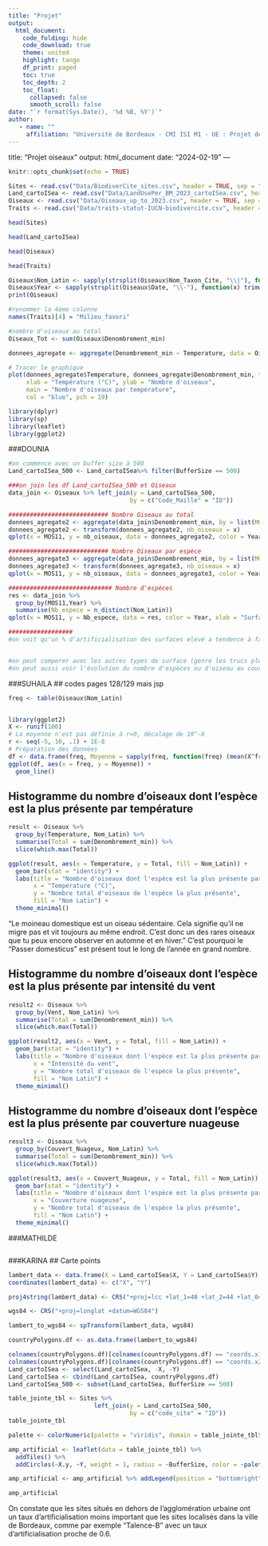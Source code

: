 ```yaml
---
title: "Projet"
output: 
  html_document:
    code_folding: hide
    code_download: true
    theme: united
    highlight: tango
    df_print: paged
    toc: true
    toc_depth: 2
    toc_float:
      collapsed: false
      smooth_scroll: false
date: "`r format(Sys.Date(), '%d %B, %Y')`"
author:
   - name: ""
     affiliation: "Université de Bordeaux - CMI ISI M1 - UE : Projet de statistique pour données environnementales 2024"
---
```

title: "Projet oiseaux"
output: html_document
date: "2024-02-19"
---

```r
knitr::opts_chunk$set(echo = TRUE)
```

```r
Sites <- read.csv("Data/BiodiverCite_sites.csv", header = TRUE, sep = ";")
Land_cartoISea <- read.csv("Data/LandUsePer_BM_2023_cartoISea.csv", header = TRUE)
Oiseaux <- read.csv("Data/Oiseaux_up_to_2023.csv", header = TRUE, sep = "\t")
Traits <- read.csv("Data/traits-statut-IUCN-biodivercite.csv", header = TRUE, sep = ",")
```

```r
head(Sites)
```

```r
head(Land_cartoISea)
```

```r
head(Oiseaux)
```
```r
head(Traits)
```



```r
Oiseaux$Nom_Latin <- sapply(strsplit(Oiseaux$Nom_Taxon_Cite, "\\|"), function(x) trimws(x[1]))
Oiseaux$Year <- sapply(strsplit(Oiseaux$Date, "\\-"), function(x) trimws(x[1]))
print(Oiseaux)
```

```r
#renommer la 4éme colonne
names(Traits)[4] = "Milieu_favori"
```


```r
#nombre d'oiseaux au total
Oiseaux_Tot <- sum(Oiseaux$Denombrement_min)
```

```r
donnees_agregate <- aggregate(Denombrement_min ~ Temperature, data = Oiseaux, FUN = sum)

# Tracer le graphique
plot(donnees_agregate$Temperature, donnees_agregate$Denombrement_min, type = "b", 
     xlab = "Température (°C)", ylab = "Nombre d'oiseaux",
     main = "Nombre d'oiseaux par température",
     col = "blue", pch = 19)

```


```r
library(dplyr)
library(sp)
library(leaflet)
library(ggplot2)
```

###DOUNIA
```r
#on commence avec un buffer size à 500
Land_cartoISea_500 <- Land_cartoISea%>% filter(BufferSize == 500)

###on join les df Land_cartoISea_500 et Oiseaux 
data_join <- Oiseaux %>% left_join(y = Land_cartoISea_500, 
                                  by = c("Code_Maille" = "ID"))

############################ Nombre Oiseaux au total
donnees_agregate2 <- aggregate(data_join$Denombrement_min, by = list(MOS11 = data_join$MOS11,Year = data_join$Year), FUN = sum)
donnees_agregate2 <- transform(donnees_agregate2, nb_oiseaux = x)
qplot(x = MOS11, y = nb_oiseaux, data = donnees_agregate2, color = Year, xlab = "Surfaces artificialisées en % (MOS11)", ylab = "Nombre d'oiseaux", main = "Nombre d'oiseaux en fonction du pourcentage d'artificialisation") + geom_smooth(method = "auto", se = TRUE, color = "black") 

############################ Nombre Oiseaux par espèce
donnees_agregate3 <- aggregate(data_join$Denombrement_min, by = list(MOS11 = data_join$MOS11,Year = data_join$Year, Nom_Latin = data_join$Nom_Latin), FUN = sum)
donnees_agregate3 <- transform(donnees_agregate3, nb_oiseaux = x)
qplot(x = MOS11, y = nb_oiseaux, data = donnees_agregate3, color = Year, xlab = "Surfaces artificialisées en % (MOS11)", ylab = "Nombre d'oiseaux", main = "Nombre d'oiseaux par espèces en fonction du pourcentage d'artificialisation") + geom_smooth(method = "auto", se = TRUE, color = "black") 

############################# Nombre d'espèces 
res <- data_join %>%
  group_by(MOS11,Year) %>%
  summarise(Nb_espece = n_distinct(Nom_Latin))
qplot(x = MOS11, y = Nb_espece, data = res, color = Year, xlab = "Surfaces artificialisées en % (MOS11)", ylab = "Nombre d'espèces", main = "Nombre d'espèces différentes en fonction du pourcentage d'artificialisation") + geom_smooth(method = "auto", se = TRUE, color = "black") 

##################
#on voit qu'un % d'artificialisation des surfaces elevé a tendence à faire diminuer la diversité des espèces mais pas le nombre d'oiseaux au total ou par espèce


#on peut comperer avec les autres types de surface (genre les trucs plus nature) ? 
#on peut aussi voir l'évolution du nombre d'espèces ou d'oiseau au cours des années 
```


###SUHAILA
## codes pages 128/129 mais jsp
```r
freq <- table(Oiseaux$Nom_Latin)


library(ggplot2)
X <- runif(100)
# La moyenne n'est pas définie à r=0, décalage de 10^-8
r <- seq(-5, 10, .1) + 1E-8
# Préparation des données
df <- data.frame(freq, Moyenne = sapply(freq, function(freq) (mean(X^freq))^(1/freq))) 
ggplot(df, aes(x = freq, y = Moyenne)) +
  geom_line()
```

## Histogramme du nombre d'oiseaux dont l'espèce est la plus présente par température
```r
result <- Oiseaux %>%
  group_by(Temperature, Nom_Latin) %>%
  summarise(Total = sum(Denombrement_min)) %>%
  slice(which.max(Total)) 

ggplot(result, aes(x = Temperature, y = Total, fill = Nom_Latin)) +
  geom_bar(stat = "identity") +
  labs(title = "Nombre d'oiseaux dont l'espèce est la plus présente par température",
       x = "Température (°C)",
       y = "Nombre total d'oiseaux de l'espèce la plus présente",
       fill = "Nom Latin") +
  theme_minimal()
```
"Le moineau domestique est un oiseau sédentaire. Cela signifie qu'il ne migre pas et vit toujours au même endroit. C'est donc un des rares oiseaux que tu peux encore observer en automne et en hiver."
C'est pourquoi le "Passer domesticus" est présent tout le long de l'année en grand nombre.

## Histogramme du nombre d'oiseaux dont l'espèce est la plus présente par intensité du vent
```r
result2 <- Oiseaux %>%
  group_by(Vent, Nom_Latin) %>%
  summarise(Total = sum(Denombrement_min)) %>%
  slice(which.max(Total)) 

ggplot(result2, aes(x = Vent, y = Total, fill = Nom_Latin)) +
  geom_bar(stat = "identity") +
  labs(title = "Nombre d'oiseaux dont l'espèce est la plus présente par intensité du vent",
       x = "Intensité du vent",
       y = "Nombre total d'oiseaux de l'espèce la plus présente",
       fill = "Nom Latin") +
  theme_minimal()
```

## Histogramme du nombre d'oiseaux dont l'espèce est la plus présente par couverture nuageuse
```r
result3 <- Oiseaux %>%
  group_by(Couvert_Nuageux, Nom_Latin) %>%
  summarise(Total = sum(Denombrement_min)) %>%
  slice(which.max(Total)) 

ggplot(result3, aes(x = Couvert_Nuageux, y = Total, fill = Nom_Latin)) +
  geom_bar(stat = "identity") +
  labs(title = "Nombre d'oiseaux dont l'espèce est la plus présente par couverture nuageuse",
       x = "Couverture nuageuse",
       y = "Nombre total d'oiseaux de l'espèce la plus présente",
       fill = "Nom Latin") +
  theme_minimal()
```

###MATHILDE
```r


```

###KARINA
## Carte points 
```r
lambert_data <- data.frame(X = Land_cartoISea$X, Y = Land_cartoISea$Y)
coordinates(lambert_data) <- c("X", "Y")

proj4string(lambert_data) <- CRS("+proj=lcc +lat_1=48 +lat_2=44 +lat_0=46.5 +lon_0=3 +x_0=700000 +y_0=6600000 +ellps=GRS80 +units=m +no_defs")

wgs84 <- CRS("+proj=longlat +datum=WGS84")

lambert_to_wgs84 <- spTransform(lambert_data, wgs84)

countryPolygons.df <- as.data.frame(lambert_to_wgs84)
```

```r
colnames(countryPolygons.df)[colnames(countryPolygons.df) == "coords.x1"] <- "X"
colnames(countryPolygons.df)[colnames(countryPolygons.df) == "coords.x2"] <- "Y"
Land_cartoISea <- select(Land_cartoISea, -X, -Y)
Land_cartoISea <- cbind(Land_cartoISea, countryPolygons.df)
Land_cartoISea_500 <- subset(Land_cartoISea, BufferSize == 500)
```

```r
table_jointe_tbl <- Sites %>% 
                        left_join(y = Land_cartoISea_500, 
                                  by = c("code_site" = "ID"))
table_jointe_tbl
```

```r
palette <- colorNumeric(palette = "viridis", domain = table_jointe_tbl$MOS11)

amp_artificial <- leaflet(data = table_jointe_tbl) %>% 
  addTiles() %>%
  addCircles(~X.y, ~Y, weight = 1, radius = ~BufferSize, color = ~palette(MOS11), opacity = 1, fillOpacity = 0.5, popup = ~name_site)

amp_artificial <- amp_artificial %>% addLegend(position = "bottomright", pal = palette, values = ~MOS11, title = "MOS11", opacity = 1)

amp_artificial
```
On constate que les sites situés en dehors de l'agglomération urbaine ont un taux d'artificialisation moins important que les sites localisés dans la ville de Bordeaux, comme par exemple "Talence-B" avec un taux d'artificialisation proche de 0.6.
